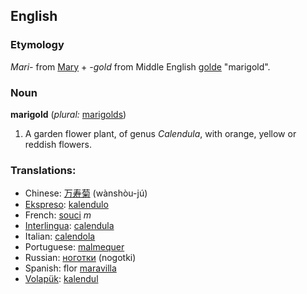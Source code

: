 ==English==
===Etymology===
''Mari-'' from [[Mary]] + ''-gold'' from Middle English [[golde]] "marigold".

=== Noun ===
'''marigold''' (''plural:'' [[marigolds]])
#A garden flower plant, of genus ''Calendula'', with orange, yellow or reddish flowers.

=== Translations: ===
*Chinese: [[万寿菊]] (wànshòu-jú)
*[[Ekspreso]]: [[kalendulo]]
*French: [[souci]] ''m''
*[[Interlingua]]: [[calendula]]
*Italian: [[calendola]]
*Portuguese: [[malmequer]]
*Russian: [[ноготки]] (nogotki)
*Spanish: flor [[maravilla]]
*[[Volapük]]: [[kalendul]]